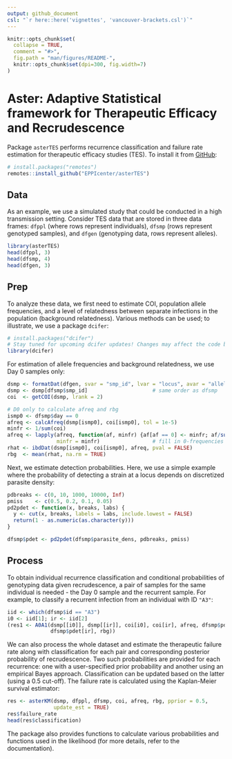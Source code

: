 ```yaml
---
output: github_document
csl: "`r here::here('vignettes', 'vancouver-brackets.csl')`"
---
```


<!-- README.md is generated from README.Rmd. Please edit that file -->

```r
knitr::opts_chunk$set(
  collapse = TRUE,
  comment = "#>",
  fig.path = "man/figures/README-",
  knitr::opts_chunk$set(dpi=300, fig.width=7)
)
```

# Aster: Adaptive Statistical framework for Therapeutic Efficacy and Recrudescence

Package `asterTES` performs recurrence classification and failure rate estimation for therapeutic efficacy studies (TES). To install it from [GitHub](https://github.com/):

``` r
# install.packages("remotes")
remotes::install_github("EPPIcenter/asterTES")
```

## Data

As an example, we use a simulated study that could be conducted in a high transmission setting. Consider TES data that are stored in three data frames: `dfppl` (where rows represent individuals), `dfsmp` (rows represent genotyped samples), and `dfgen` (genotyping data, rows represent alleles). 

```r
library(asterTES)
head(dfppl, 3)
head(dfsmp, 4)
head(dfgen, 3)
```

## Prep

To analyze these data, we first need to estimate COI, population allele frequencies, and a level of relatedness between separate infections in the population (background relatedness). Various methods can be used; to illustrate, we use a package `dcifer`:

```r
# install.packages("dcifer")
# Stay tuned for upcoming dcifer updates! Changes may affect the code below
library(dcifer)
```

For estimation of allele frequencies and background relatedness, we use Day 0 samples only:

```r
dsmp <- formatDat(dfgen, svar = "smp_id", lvar = "locus", avar = "allele")
dsmp <- dsmp[dfsmp$smp_id]                     # same order as dfsmp
coi  <- getCOI(dsmp, lrank = 2)

# D0 only to calculate afreq and rbg
ismp0 <- dfsmp$day == 0
afreq <- calcAfreq(dsmp[ismp0], coi[ismp0], tol = 1e-5)
minfr <- 1/sum(coi)
afreq <- lapply(afreq, function(af, minfr) {af[af == 0] <- minfr; af/sum(af)},
                minfr = minfr)                 # fill in 0-frequencies
rhat <- ibdDat(dsmp[ismp0], coi[ismp0], afreq, pval = FALSE)
rbg  <- mean(rhat, na.rm = TRUE)
```

Next, we estimate detection probabilities. Here, we use a simple example where the probability of detecting a strain at a locus depends on discretized parasite density:

```r
pdbreaks <- c(0, 10, 1000, 10000, Inf)
pmiss    <- c(0.5, 0.2, 0.1, 0.05)
pd2pdet <- function(x, breaks, labs) {
  y <- cut(x, breaks, labels = labs, include.lowest = FALSE)
  return(1 - as.numeric(as.character(y)))
}

dfsmp$pdet <- pd2pdet(dfsmp$parasite_dens, pdbreaks, pmiss)
```

## Process

To obtain individual recurrence classification and conditional probabilities of genotyping data given recrudescence, a pair of samples for the same individual is needed - the Day 0 sample and the recurrent sample. For example, to classify a recurrent infection from an individual with ID `"A3"`:

```r
iid <- which(dfsmp$id == "A3")
i0 <- iid[1]; ir <- iid[2]
(res1 <- A0A1(dsmp[[i0]], dsmp[[ir]], coi[i0], coi[ir], afreq, dfsmp$pdet[i0],
              dfsmp$pdet[ir], rbg))
```

We can also process the whole dataset and estimate the therapeutic failure rate along with classification for each pair and corresponding posterior probability of recrudescence. Two such probabilities are provided for each recurrence: one with a user-specified prior probability and another using an empirical Bayes approach. Classification can be updated based on the latter (using a 0.5 cut-off). The failure rate is calculated using the Kaplan-Meier survival estimator:

```r
res <- asterKM(dsmp, dfppl, dfsmp, coi, afreq, rbg, pprior = 0.5, 
               update_est = TRUE)
res$failure_rate
head(res$classification)
```

The package also provides functions to calculate various probabilities and functions used in the likelihood (for more details, refer to the documentation).
